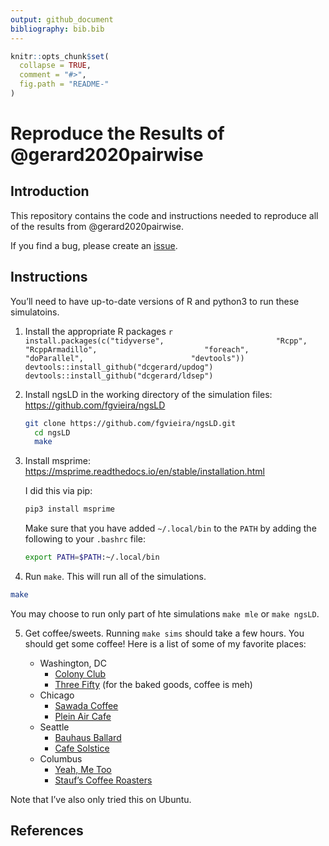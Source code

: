 ---
output: github_document
bibliography: bib.bib
---

<!-- README.md is generated from README.Rmd. Please edit that file -->

```{r, echo = FALSE}
knitr::opts_chunk$set(
  collapse = TRUE,
  comment = "#>",
  fig.path = "README-"
)
```

# Reproduce the Results of @gerard2020pairwise

## Introduction

This repository contains the code and instructions needed to reproduce all of
the results from @gerard2020pairwise.

If you find a bug, please create an
[issue](https://github.com/dcgerard/reproduce_pairwise_ld/issues).

## Instructions

You'll need to have up-to-date versions of R and python3 to run these simulatoins.
    
1. Install the appropriate R packages
    ```{r, eval = FALSE}
    install.packages(c("tidyverse", 
                       "Rcpp",
                       "RcppArmadillo",
                       "foreach",
                       "doParallel",
                       "devtools"))
    devtools::install_github("dcgerard/updog")
    devtools::install_github("dcgerard/ldsep")
    ```
    
2. Install ngsLD in the working directory of the simulation files: <https://github.com/fgvieira/ngsLD>
    
    ```bash
    git clone https://github.com/fgvieira/ngsLD.git
	  cd ngsLD
	  make
    ```

3. Install msprime: <https://msprime.readthedocs.io/en/stable/installation.html>
  
    I did this via pip:
    
    ```bash
    pip3 install msprime
    ```
    
    Make sure that you have added `~/.local/bin` to the `PATH` by adding the
    following to your `.bashrc` file:
    
    ```bash
    export PATH=$PATH:~/.local/bin
    ```

4. Run `make`. This will run all of the simulations.

  ```bash
  make
  ```
  
  You may choose to run only part of hte simulations `make mle` or `make ngsLD`.

5. Get coffee/sweets. Running `make sims` should take a few hours. You should get 
   some coffee! Here is a list of some of my favorite places:

    - Washington, DC
        - [Colony Club](https://www.yelp.com/biz/colony-club-washington)
        - [Three Fifty](https://www.yelp.com/biz/three-fifty-bakery-and-coffee-bar-washington) (for the baked goods, coffee is meh)
    - Chicago
        - [Sawada Coffee](https://www.yelp.com/biz/sawada-coffee-chicago)
        - [Plein Air Cafe](https://www.yelp.com/biz/plein-air-cafe-and-eatery-chicago-2)
    - Seattle
        - [Bauhaus Ballard](https://www.yelp.com/biz/bauhaus-ballard-seattle)
        - [Cafe Solstice](https://www.yelp.com/biz/cafe-solstice-seattle)
    - Columbus
        - [Yeah, Me Too](https://www.yelp.com/biz/yeah-me-too-columbus)
        - [Stauf's Coffee Roasters](https://www.yelp.com/biz/staufs-coffee-roasters-columbus-2)


Note that I've also only tried this on Ubuntu.

## References
    


